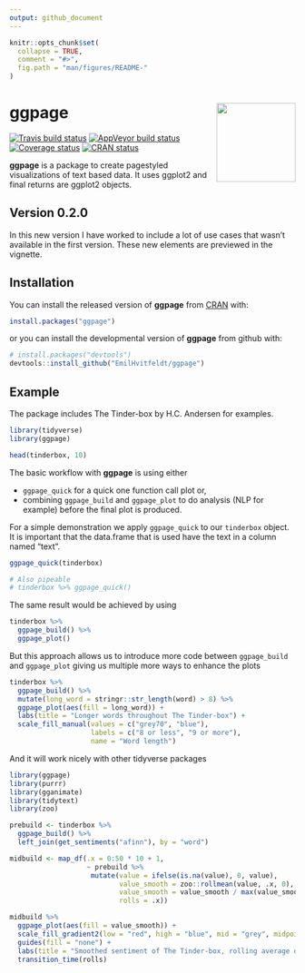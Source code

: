 ```yaml
---
output: github_document
---
```

```r
knitr::opts_chunk$set(
  collapse = TRUE,
  comment = "#>",
  fig.path = "man/figures/README-"
)
```

# ggpage <img src='man/figures/logo.png' align="right" height="139" />

[![Travis build status](https://travis-ci.org/EmilHvitfeldt/ggpage.svg?branch=master)](https://travis-ci.org/EmilHvitfeldt/ggpage)
[![AppVeyor build status](https://ci.appveyor.com/api/projects/status/github/EmilHvitfeldt/ggpage?branch=master&svg=true)](https://ci.appveyor.com/project/EmilHvitfeldt/ggpage)
[![Coverage status](https://codecov.io/gh/EmilHvitfeldt/ggpage/branch/master/graph/badge.svg)](https://codecov.io/github/EmilHvitfeldt/ggpage?branch=master)
[![CRAN status](https://www.r-pkg.org/badges/version/ggpage)](https://cran.r-project.org/package=ggpage)

**ggpage** is a package to create pagestyled visualizations of text based data. It uses ggplot2 and final returns are ggplot2 objects.

## Version 0.2.0

In this new version I have worked to include a lot of use cases that wasn't available in the first version. These new elements are previewed in the vignette.

## Installation

You can install the released version of **ggpage** from [CRAN](https://cran.r-project.org/) with:

```r
install.packages("ggpage")
```

or you can install the developmental version of **ggpage** from github with:

```r
# install.packages("devtools")
devtools::install_github("EmilHvitfeldt/ggpage")
```

## Example

The package includes The Tinder-box by H.C. Andersen for examples.

```r
library(tidyverse)
library(ggpage)

head(tinderbox, 10)
```

The basic workflow with **ggpage** is using either 

- `ggpage_quick` for a quick one function call plot or,
- combining `ggpage_build` and `ggpage_plot` to do analysis (NLP for example) before the final plot is produced.

For a simple demonstration we apply `ggpage_quick` to our `tinderbox` object. It is important that the data.frame that is used have the text in a column named "text".

```r
ggpage_quick(tinderbox)

# Also pipeable
# tinderbox %>% ggpage_quick()
```

The same result would be achieved by using

```r
tinderbox %>% 
  ggpage_build() %>% 
  ggpage_plot()
```

But this approach allows us to introduce more code between `ggpage_build` and `ggpage_plot` giving us multiple more ways to enhance the plots

```r
tinderbox %>%
  ggpage_build() %>%
  mutate(long_word = stringr::str_length(word) > 8) %>%
  ggpage_plot(aes(fill = long_word)) +
  labs(title = "Longer words throughout The Tinder-box") +
  scale_fill_manual(values = c("grey70", "blue"),
                    labels = c("8 or less", "9 or more"),
                    name = "Word length")
```

And it will work nicely with other tidyverse packages

```r
library(ggpage)
library(purrr)
library(gganimate)
library(tidytext)
library(zoo)

prebuild <- tinderbox %>%
  ggpage_build() %>%
  left_join(get_sentiments("afinn"), by = "word") 

midbuild <- map_df(.x = 0:50 * 10 + 1,
                   ~ prebuild %>% 
                    mutate(value = ifelse(is.na(value), 0, value), 
                           value_smooth = zoo::rollmean(value, .x, 0),
                           value_smooth = value_smooth / max(value_smooth),
                           rolls = .x))

midbuild %>%
  ggpage_plot(aes(fill = value_smooth)) +
  scale_fill_gradient2(low = "red", high = "blue", mid = "grey", midpoint = 0) +
  guides(fill = "none") +
  labs(title = "Smoothed sentiment of The Tinder-box, rolling average of {round(frame_time)}") +
  transition_time(rolls)
```
